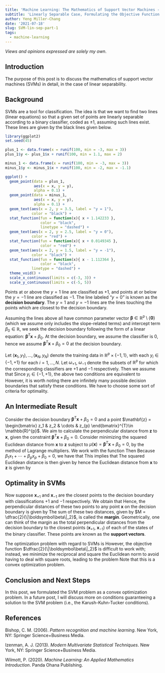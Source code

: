 ```yaml
---
title: 'Machine Learning: The Mathematics of Support Vector Machines - Part 1'
subtitle: 'Linearly Separable Case, Formulating the Objective Function'
author: Yeng Miller-Chang
date: '2021-07-18'
slug: SVM-lin-sep-part-1
tags:
  - machine-learning
---
```


*Views and opinions expressed are solely my own.*

## Introduction

The purpose of this post is to discuss the mathematics of support vector machines (SVMs) in detail, in the case of linear separability. 

## Background

SVMs are a tool for classification. The idea is that we want to find two lines (linear equations) so that a given set of points are linearly separable according to a binary classifier, coded as $\pm 1$, assuming such lines exist. These lines are given by the black lines given below. 

```r
library(ggplot2)
set.seed(45)

plus_1 <- data.frame(x = runif(100, min = -3, max = 3))
plus_1$y <- plus_1$x + runif(100, min = 1.1, max = 2)

minus_1 <- data.frame(x = runif(100, min = -3, max = 3))
minus_1$y <- minus_1$x + runif(100, min = -2, max = -1.1)

ggplot() +
  geom_point(data = plus_1,
             aes(x = x, y = y),
             alpha = 0.1) +
  geom_point(data = minus_1,
             aes(x = x, y = y),
             alpha = 0.1) +
  geom_text(aes(x = 2, y = 3.5, label = "y = 1"),
            color = "black") + 
  stat_function(fun = function(x){ x + 1.142233 }, 
                color = "black",
                linetype = "dashed") +
  geom_text(aes(x = 2, y = 2.5, label = "y = 0"),
            color = "red") + 
  stat_function(fun = function(x){ x + 0.0149345 }, 
                color = "red") +
  geom_text(aes(x = 2, y = 1.5, label = "y = -1"),
            color = "black") + 
  stat_function(fun = function(x){ x - 1.112364 }, 
                color = "black",
            linetype = "dashed") +
  theme_void() + 
  scale_x_continuous(limits = c(-3, 3)) +
  scale_y_continuous(limits = c(-5, 5)) 

```

Points at or above the $y = 1$ line are classified as $+1$, and points at or below the $y = -1$ line are classified as $-1$. The line labeled "$y = 0$" is known as the **decision boundary**. The $y = 1$ and $y = -1$ lines are the lines touching the points which are closest to the decision boundary.  

Assuming the lines above all have common parameter vector $\boldsymbol\beta \in \mathbb{R}^p \setminus \{\mathbf{0}\}$ (which we assume only includes the slope-related terms) and intercept term $\beta_0 \in \mathbb{R}$, we seek the decision boundary following the form of a linear equation: $\boldsymbol\beta^{T}\mathbf{x} + \beta_0$. At the decision boundary, we assume the classifier is $0$, hence we assume $\boldsymbol\beta^{T}\mathbf{x} + \beta_0 = 0$ at the decision boundary. 

Let $(\mathbf{x}_1, y_1), \dots, (\mathbf{x}_N, y_N)$ denote the training data in $\mathbb{R}^{p} \times \{-1, 1\}$, with each $y_i \in \{-1, +1\}$ for each $i = 1, \dots, N$. Let $\omega_{+1}$, $\omega_{-1}$ denote the subsets of $\mathbb{R}^p$ for which the corresponding classifiers are $+1$ and $-1$ respectively. Then we assume that
\begin{align*}
&\boldsymbol\beta^{T}\mathbf{x}_i + \beta_0 \geq 1\text{, }\quad \mathbf{x}_i \in \omega_{+1} \\
&\boldsymbol\beta^{T}\mathbf{x}_i + \beta_0 \leq -1\text{, }\quad \mathbf{x}_i \in \omega_{-1}
\end{align*}
Since $y_i \in \{-1, +1\}$, the above two conditions are equivalent to
\begin{equation*}
y_i(\boldsymbol\beta^{T}\mathbf{x}_i + \beta_0) \geq 1\text{, } \quad\mathbf{x}_i \in \mathbb{R}^{p}\text{.}
\end{equation*}
However, it is worth noting there are infinitely many possible decision boundaries that satisfy these conditions. We have to choose some sort of criteria for optimality.

## An Intermediate Result

Consider the decision boundary $\boldsymbol\beta^{T}\mathbf{x} + \beta_0 = 0$ and a point $\mathbf{z} = \begin{bmatrix}
z_1 & z_2 & \cdots & z_{p}
\end{bmatrix}^{T}\in \mathbb{R}^{p}$. We aim to calculate the perpendicular distance from $\mathbf{z}$ to $\mathbf{x}$, given the constraint $\boldsymbol\beta^{T}\mathbf{x} + \beta_0 = 0$. Consider minimizing the squared Euclidean distance from $\mathbf{x}$ to $\mathbf{z}$ subject to $\mu(\mathbf{x}) = \boldsymbol\beta^{T}\mathbf{x} + \beta_0 = 0$, by the method of Lagrange multipliers. We work with the function
\begin{align*}
L(\mathbf{x}, \lambda) = \sum_{i=1}^{p}(x_i - z_i)^2 + \lambda\left(\beta_1x_1 + \cdots + \beta_px_p + \beta_0\right)\text{.}
\end{align*}
Then
\begin{equation*}
\dfrac{\partial L}{\partial x_i} = 2(x_i - z_i) + \lambda\beta_i = 0 \implies (x_i -z_i)^2 =  \dfrac{\lambda^2\beta_i^2}{4}\text{.}
\end{equation*}
Because $\beta_1x_1 + \cdots + \beta_px_p + \beta_0 = 0$, we have that
\begin{equation*}
\sum_{i=1}^{p}\beta_ix_i + \beta_0 = \sum_{i=1}^{p}\left(z_i\beta_i-\dfrac{\lambda\beta_i^2}{2}\right) + \beta_0 = \sum_{i=1}^{p}z_i\beta_i-\dfrac{\lambda}{2}\sum_{j=1}^{p}\beta_j^2 + \beta_0  = 0\text{.}
\end{equation*}
This implies that
\begin{equation*}
\lambda = \dfrac{2}{\sum_{j=1}^{p}\beta_j^2}\left(\beta_0 + \sum_{i=1}^{p}z_i\beta_i\right) = \dfrac{2}{\|\boldsymbol\beta\|^2_2}\mu(\mathbf{z}) \implies \dfrac{\lambda^2\beta_i^2}{4} = \dfrac{[\mu(\mathbf{z})]^2\beta_i^2}{\|\boldsymbol\beta\|_2^4}\text{.}
\end{equation*}
The squared Euclidean distance is then given by
\begin{equation*}
\sum_{i=1}^{p}(x_i - z_i)^2 = \dfrac{[\mu(\mathbf{z})]^2}{\|\boldsymbol\beta\|_2^4}\sum_{i=1}^{p}\beta_i^2 = \dfrac{[\mu(\mathbf{z})]^2\|\boldsymbol\beta\|_2^2}{\|\boldsymbol\beta\|_2^4} = \dfrac{[\mu(\mathbf{z})]^2}{\|\boldsymbol\beta\|_2^2}
\end{equation*}
hence the Euclidean distance from $\mathbf{x}$ to $\mathbf{z}$ is given by
\begin{equation*}
\sqrt{\sum_{i=1}^{p}(x_i - z_i)^2} = \dfrac{|\mu(\mathbf{z})|}{\|\boldsymbol\beta\|_2}\text{.}
\end{equation*}

## Optimality in SVMs

Now suppose $\mathbf{x}_{+1}$ and $\mathbf{x}_{-1}$ are the closest points to the decision boundary with classifications $+1$ and $-1$ respectively. We obtain that
\begin{align*}
&\boldsymbol\beta^{T}\mathbf{x}_{+1} + \beta_0 = 1 \\
&\boldsymbol\beta^{T}\mathbf{x}_{-1} + \beta_0 = -1\text{.}
\end{align*}
Hence, the perpendicular distances of these two points to any point $\mathbf{x}$ on the decision boundary is given by
\begin{align*}
&\dfrac{|\mu(\mathbf{x}_{+1})|}{\|\boldsymbol\beta\|_2} = \dfrac{|\boldsymbol\beta^{T}\mathbf{x}_{+1} + \beta_0|}{\|\boldsymbol\beta\|_2} = \dfrac{1}{\|\boldsymbol\beta\|_2} \\
&\dfrac{|\mu(\mathbf{x}_{-1})|}{\|\boldsymbol\beta\|_2} = \dfrac{|\boldsymbol\beta^{T}\mathbf{x}_{-1} + \beta_0|}{\|\boldsymbol\beta\|_2} = \dfrac{1}{\|\boldsymbol\beta\|_2} \text{.}
\end{align*}
The sum of these two distances, given by $M = \dfrac{2}{\|\boldsymbol\beta\|_2}$, is called the **margin**. Geometrically, one can think of the margin as the total perpendicular distances from the decision boundary to the closest points ($\mathbf{x}_{+1}$, $\mathbf{x}_{-1}$) of each of the states of the binary classifier. These points are known as the **support vectors**.

The optimization problem with regard to SVMs is 
\begin{align*}
&\max \dfrac{2}{\|\boldsymbol\beta\|_2}\\
&\text{subject to }y_i(\boldsymbol\beta^{T}\mathbf{x}_i + \beta_0) \geq 1\text{, } i = 1, \dots, n\text{.}
\end{align*}
However, the objective function $\dfrac{2}{\|\boldsymbol\beta\|_2}$ is difficult to work with; instead, we minimize the reciprocal and square the Euclidean norm to avoid having to deal with square roots, leading to the problem
\begin{align*}
&\min \dfrac{\|\boldsymbol\beta\|_2^2}{2}\\
&\text{subject to }y_i(\boldsymbol\beta^{T}\mathbf{x}_i + \beta_0) \geq 1\text{, } i = 1, \dots, n\text{.}
\end{align*}
Note that this is a convex optimization problem.

## Conclusion and Next Steps

In this post, we formulated the SVM problem as a convex optimization problem. In a future post, I will discuss more on conditions guaranteeing a solution to the SVM problem (i.e., the Karush-Kuhn-Tucker conditions).

## References

Bishop, C. M. (2006). *Pattern recognition and machine learning*. New York, NY: Springer Science+Business Media. 

Izenman, A. J. (2013). *Modern Multivariate Statistical Techniques*. New York, NY: Springer Science+Business Media. 

Wilmott, P. (2020). *Machine Learning: An Applied Mathematics Introduction*. Panda Ohana Publishing. 